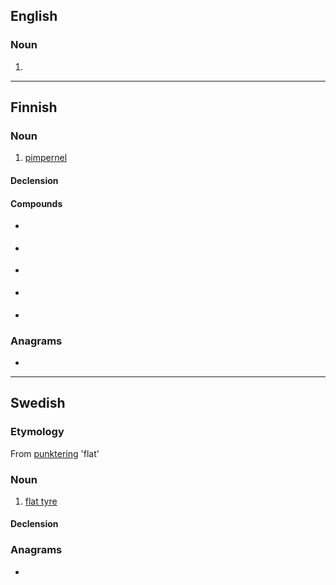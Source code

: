 ==English==

===Noun===
{{en-noun}}

# {{alternative spelling of|en|punkah}}

----

==Finnish==

===Noun===
{{fi-noun}}

# [[pimpernel]] {{gloss|flowering plant of the genus ''Anagallis''}}

====Declension====
{{fi-decl-koira|pu|nk|ng|a}}

====Compounds====
* {{l|fi|hoikkapunka}} {{qualifier|Anagallis tenella}}
* {{l|fi|peltopunka}} {{qualifier|Anagallis arvensis}}
* {{l|fi|pikkupunka}} {{qualifier|Anagallis minima}}
* {{l|fi|sinipunka}} {{qualifier|Anagallis foemina}}
* {{l|fi|suolapunka}} {{qualifier|plant of the genus Samolus}}

===Anagrams===
* {{anagrams|fi|a=aknpu|kunpa|kupan}}

----

==Swedish==

===Etymology===
From [[punktering]] 'flat'

===Noun===
{{sv-noun|c}}

# {{lb|sv|colloquial}} [[flat tyre]]

====Declension====
{{sv-infl-noun-c-or|punk}}

===Anagrams===
* {{anagrams|sv|a=aknpu|kupan}}